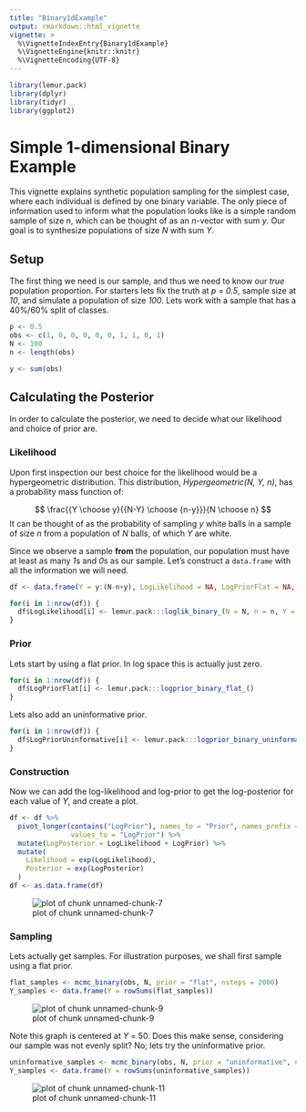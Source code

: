 ```yaml
---
title: "Binary1dExample"
output: rmarkdown::html_vignette
vignette: >
  %\VignetteIndexEntry{Binary1dExample}
  %\VignetteEngine{knitr::knitr}
  %\VignetteEncoding{UTF-8}
---
```





```r
library(lemur.pack)
library(dplyr)
library(tidyr)
library(ggplot2)
```

# Simple 1-dimensional Binary Example

This vignette explains synthetic population sampling for the simplest case, where each individual is defined by one binary variable. The only piece of information used to inform what the population looks like is a simple random sample of size *n*, which can be thought of as an *n*-vector with sum *y*. Our goal is to synthesize populations of size *N* with sum *Y*.

## Setup

The first thing we need is our sample, and thus we need to know our *true* population proportion. For starters lets fix the truth at *p = 0.5*, sample size at *10*, and simulate a population of size *100*. Lets work with a sample that has a 40%/60% split of classes.


```r
p <- 0.5
obs <- c(1, 0, 0, 0, 0, 0, 1, 1, 0, 1)
N <- 100
n <- length(obs)

y <- sum(obs)
```

## Calculating the Posterior

In order to calculate the posterior, we need to decide what our likelihood and choice of prior are. 

### Likelihood

Upon first inspection our best choice for the likelihood would be a hypergeometric distribution. This distribution, *Hypergeometric(N, Y, n)*, has a probability mass function of:

$$
\frac{{Y \choose y}{{N-Y} \choose {n-y}}}{N \choose n}
$$
It can be thought of as the probability of sampling *y* white balls in a sample of size *n* from a population of *N* balls, of which *Y* are white.

Since we observe a sample **from** the population, our population must have at least as many *1*s and *0*s as our sample. Let's construct a `data.frame` with all the information we will need.


```r
df <- data.frame(Y = y:(N-n+y), LogLikelihood = NA, LogPriorFlat = NA, LogPriorUninformative = NA)

for(i in 1:nrow(df)) {
  df$LogLikelihood[i] <- lemur.pack:::loglik_binary_(N = N, n = n, Y = df$Y[i], y = y)
}
```


### Prior

Lets start by using a flat prior. In log space this is actually just zero.


```r
for(i in 1:nrow(df)) {
  df$LogPriorFlat[i] <- lemur.pack:::logprior_binary_flat_()
}
```

Lets also add an uninformative prior.


```r
for(i in 1:nrow(df)) {
  df$LogPriorUninformative[i] <- lemur.pack:::logprior_binary_uninformative_(N, Y = df$Y[i])
}
```

### Construction

Now we can add the log-likelihood and log-prior to get the log-posterior for each value of *Y*, and create a plot.


```r
df <- df %>%
  pivot_longer(contains("LogPrior"), names_to = "Prior", names_prefix = "LogPrior", 
               values_to = "LogPrior") %>%
  mutate(LogPosterior = LogLikelihood + LogPrior) %>%
  mutate(
    Likelihood = exp(LogLikelihood),
    Posterior = exp(LogPosterior)
  )
df <- as.data.frame(df)
```

![plot of chunk unnamed-chunk-7](figure/unnamed-chunk-7-1.png)


### Sampling

Lets actually get samples. For illustration purposes, we shall first sample using a flat prior.


```r
flat_samples <- mcmc_binary(obs, N, prior = "flat", nsteps = 2000)
Y_samples <- data.frame(Y = rowSums(flat_samples))
```

![plot of chunk unnamed-chunk-9](figure/unnamed-chunk-9-1.png)

Note this graph is centered at *Y* = 50. Does this make sense, considering our sample was not evenly split? No; lets try the uninformative prior.


```r
uninformative_samples <- mcmc_binary(obs, N, prior = "uninformative", nsteps = 2000)
Y_samples <- data.frame(Y = rowSums(uninformative_samples))
```

![plot of chunk unnamed-chunk-11](figure/unnamed-chunk-11-1.png)
